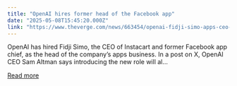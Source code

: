 ```yaml
---
title: "OpenAI hires former head of the Facebook app"
date: "2025-05-08T15:45:20.000Z"
link: "https://www.theverge.com/news/663454/openai-fidji-simo-apps-ceo-facebook-instacart"
---
```


OpenAI has hired Fidji Simo, the CEO of Instacart and former Facebook app chief, as the head of the company’s apps business. In a post on X, OpenAI CEO Sam Altman says introducing the new role will al...

[Read more](https://www.theverge.com/news/663454/openai-fidji-simo-apps-ceo-facebook-instacart)
